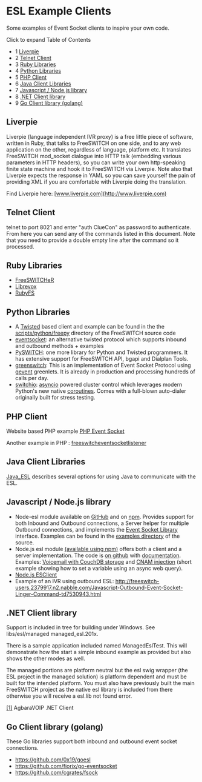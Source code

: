 
# ESL Example Clients 

 

Some examples of Event Socket clients to inspire your own code.

Click to expand Table of Contents

* 1 [Liverpie](#liverpie)
* 2 [Telnet Client](#telnet-client)
* 3 [Ruby Libraries](#-ruby-libraries-)
* 4 [Python Libraries](#-python-libraries-)
* 5 [PHP Client](#telnet-client)
* 6 [Java Client Libraries](#-java-client-libraries-)
* 7 [Javascript / Node.js library](#-javascript--nodejs-library-)
* 8 [.NET Client library](#-net-client-library-)
* 9 [Go Client library (golang)](#go-client-library-golang)

## Liverpie

Liverpie (language independent IVR proxy) is a free little piece of software, written in Ruby, that talks to FreeSWITCH on one side, and to any web application on the other, regardless of language, platform etc. It translates FreeSWITCH mod\_socket dialogue into HTTP talk (embedding various parameters in HTTP headers), so you can write your own http-speaking finite state machine and hook it to FreeSWITCH via Liverpie. Note also that Liverpie expects the response in YAML so you can save yourself the pain of providing XML if you are comfortable with Liverpie doing the translation.

Find Liverpie here: [www.liverpie.com](http://www.liverpie.com)

## Telnet Client

telnet to port 8021 and enter "auth ClueCon" as password to authenticate. From here you can send any of the commands listed in this document. Note that you need to provide a double empty line after the command so it processed.

##  Ruby Libraries 

* [FreeSWITCHeR](https://github.com/bougyman/freeswitcher)
* [Librevox](https://github.com/vangberg/librevox)
* [RubyFS](https://github.com/adhearsion/ruby%5Ffs)

##  Python Libraries 

* A [Twisted](http://www.twistedmatrix.com) based client and example can be found in the the [scripts/python/freepy](https://freeswitch.org/stash/projects/FS/repos/freeswitch/browse/scripts/python/freepy) directory of the FreeSWITCH source code
* [eventsocket](https://github.com/fiorix/eventsocket): an alternative twisted protocol which supports inbound and outbound methods + examples
* [PySWITCH](http://sourceforge.net/projects/pyswitch/?source=directory): one more library for Python and Twisted programmers. It has extensive support for FreeSWITCH API, bgapi and Dialplan Tools.
* [greenswitch](https://github.com/EvoluxBR/greenswitch): This is an implementation of Event Socket Protocol using [gevent](http://www.gevent.org/index.html) greenlets. It is already in production and processing hundreds of calls per day.
* [switchio](https://github.com/friends-of-freeswitch/switchio): [asyncio](https://docs.python.org/3.6/library/asyncio.html) powered cluster control which leverages modern Python's new native [coroutines](https://docs.python.org/3.6/library/asyncio-task.html). Comes with a full-blown auto-dialer originally built for stress testing.

##  PHP Client 

Website based PHP example [PHP Event Socket](https://wiki.freeswitch.org/wiki/PHP%5FEvent%5FSocket "PHP Event Socket")

Another example in PHP : [freeswitcheventsocketlistener](https://bitbucket.org/lrichard/freeswitcheventsocketlistener)

##  Java Client Libraries 

[Java\_ESL](https://wiki.freeswitch.org/wiki/Java%5FESL "Java ESL") describes several options for using Java to communicate with the ESL.

##  Javascript / Node.js library 

* Node-esl module available on [GitHub](https://github.com/englercj/node-esl) and on [npm](https://npmjs.org/package/modesl). Provides support for both Inbound and Outbound connections, a Server helper for multiple Outbound connections, and implements the [Event Socket Library](https://wiki.freeswitch.org/wiki/Event%5FSocket%5FLibrary "Event Socket Library") interface. Examples can be found in the [examples directory](https://github.com/englercj/node-esl/tree/master/examples) of the source.
* Node.js esl module [(available using npm)](http://search.npmjs.org/#/esl) offers both a client and a server implementation. The code is [on github](https://github.com/shimaore/esl) with [documentation](http://shimaore.github.com/esl/esl.html). Examples: [Voicemail with CouchDB storage](https://github.com/shimaore/ccnq3/tree/master/applications/voicemail/node) and [CNAM injection](https://github.com/shimaore/ccnq3/blob/master/private/cnam-client/node/cnam-client.coffee) (short example showing how to set a variable using an async web query).
* [Node.js ESClient](https://github.com/demchenkoe/njs-freeswitch-esc)
* Example of an IVR using outbound ESL: <http://freeswitch-users.2379917.n2.nabble.com/Javascript-Outbound-Event-Socket-Linger-Command-td7530943.html>

##  .NET Client library 

Support is included in tree for building under Windows. See libs/esl/managed managed\_esl.201x.

There is a sample application included named ManagedEslTest. This will demonstrate how the start a simple inbound example as provided but also shows the other modes as well.

The managed portions are platform neutral but the esl swig wrapper (the ESL project in the managed solution) is platform dependent and must be built for the intended platform. You must also have previously built the main FreeSWITCH project as the native esl library is included from there otherwise you will receive a esl.lib not found error.

[\[1\]](http://agbaravoip.codeplex.com/) AgbaraVOIP .NET Client

## Go Client library (golang)

These Go libraries support both inbound and outbound event socket connections.

* <https://github.com/0x19/goesl>
* <https://github.com/fiorix/go-eventsocket>
* <https://github.com/cgrates/fsock>



